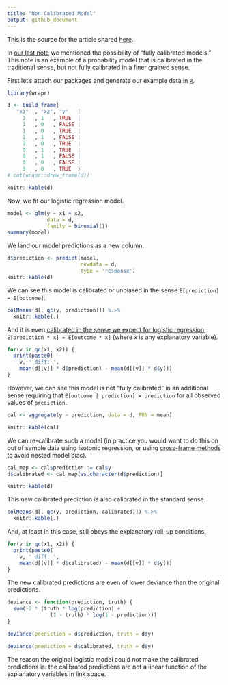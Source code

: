 ```yaml
---
title: "Non Calibrated Model"
output: github_document
---
```


This is the source for the article shared [here](https://win-vector.com/2020/10/28/an-example-of-a-calibrated-model-that-is-not-fully-calibrated/).


In [our last note](https://win-vector.com/2020/10/27/the-double-density-plot-contains-a-lot-of-useful-information/) we mentioned the possibility of "fully calibrated models." This note is an example of a probability model that is calibrated in the traditional sense, but
not fully calibrated in a finer grained sense.

First let's attach our packages and generate our example data in [`R`](https://www.r-project.org).

```r
library(wrapr)
```

```r
d <- build_frame(
   "x1"  , "x2", "y"   |
     1   , 1   , TRUE  |
     1   , 0   , FALSE |
     1   , 0   , TRUE  |
     1   , 1   , FALSE |
     0   , 0   , TRUE  |
     0   , 1   , TRUE  |
     0   , 1   , FALSE |
     0   , 0   , FALSE |
     0   , 0   , TRUE  )
# cat(wrapr::draw_frame(d))

knitr::kable(d)
```

Now, we fit our logistic regression model.

```r
model <- glm(y ~ x1 + x2, 
             data = d, 
             family = binomial())
summary(model)
```

We land our model predictions as a new column.

```r
d$prediction <- predict(model, 
                        newdata = d, 
                        type = 'response')
knitr::kable(d)
```

We can see this model is calibrated or unbiased in the sense `E[prediction] = E[outcome]`.

```r
colMeans(d[, qc(y, prediction)]) %.>%
  knitr::kable(.)
```

And it is even [calibrated in the sense we expect for logistic regression](https://win-vector.com/2011/09/14/the-simpler-derivation-of-logistic-regression/), `E[prediction * x] = E[outcome * x]` (where `x` is any explanatory variable).

```r
for(v in qc(x1, x2)) {
  print(paste0(
    v, ' diff: ', 
    mean(d[[v]] * d$prediction) - mean(d[[v]] * d$y)))
}
```

However, we can see this model is not "fully calibrated" in an additional sense requiring that `E[outcome | prediction] = prediction` for all observed values of `prediction`.

```r
cal <- aggregate(y ~ prediction, data = d, FUN = mean)

knitr::kable(cal)
```

We can re-calibrate such a model (in practice you would want to do this on out of sample data using isotonic regression, or using [cross-frame methods](https://win-vector.com/2020/03/10/cross-methods-are-a-leak-variance-trade-off/) to avoid nested model bias).

```r
cal_map <- cal$prediction := cal$y
d$calibrated <- cal_map[as.character(d$prediction)]

knitr::kable(d)
```

This new calibrated prediction is also calibrated in the standard sense.

```r
colMeans(d[, qc(y, prediction, calibrated)]) %.>%
  knitr::kable(.)
```

And, at least in this case, still obeys the explanatory roll-up conditions.

```r
for(v in qc(x1, x2)) {
  print(paste0(
    v, ' diff: ', 
    mean(d[[v]] * d$calibrated) - mean(d[[v]] * d$y)))
}
```

The new calibrated predictions are even of lower deviance than the original predictions.

```r
deviance <- function(prediction, truth) {
  sum(-2 * (truth * log(prediction) + 
              (1 - truth) * log(1 - prediction)))
}
```

```r
deviance(prediction = d$prediction, truth = d$y)
```

```r
deviance(prediction = d$calibrated, truth = d$y)
```

The reason the original logistic model could not make the calibrated predictions is: the calibrated predictions are not a linear function of the explanatory variables in link space.

